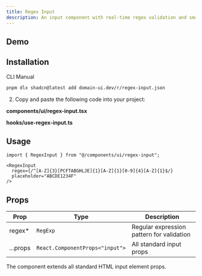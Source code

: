 ```yaml
---
title: Regex Input
description: An input component with real-time regex validation and smart character conversion.
---
```



## Demo

<PanInput />

## Installation

<Tabs defaultValue="cli">

<TabsList>
  <TabsTrigger value="cli">CLI</TabsTrigger>
  <TabsTrigger value="manual">Manual</TabsTrigger>
</TabsList>

<TabsContent value="cli">

```bash
pnpm dlx shadcn@latest add domain-ui.dev/r/regex-input.json
```

</TabsContent>

<TabsContent value="manual">

2. Copy and paste the following code into your project:

**components/ui/regex-input.tsx**

<DynamicRegistryCodeBlock
  name="regex-input"
  registry="free"
  filePath="components/domain-ui/regex-input.tsx"
/>

**hooks/use-regex-input.ts**

<DynamicRegistryCodeBlock
  name="regex-input"
  registry="free"
  filePath="hooks/use-regex-input.ts"
/>

</TabsContent>

</Tabs>

## Usage

```tsx
import { RegexInput } from "@/components/ui/regex-input";
```

```tsx
<RegexInput
  regex={/^[A-Z]{3}[PCFTABGHLJE]{1}[A-Z]{1}[0-9]{4}[A-Z]{1}$/}
  placeholder="ABCDE1234F"
/>
```

## Props

| Prop     | Type                            | Description                               |
| -------- | ------------------------------- | ----------------------------------------- |
| regex\*  | `RegExp`                        | Regular expression pattern for validation |
| ...props | `React.ComponentProps<"input">` | All standard input props                  |

The component extends all standard HTML input element props.

